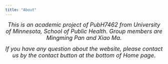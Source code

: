 ```yaml
---
title: "About"
---
```


<font size="4"> 
<center>
*This is an academic project of PubH7462 from University of Minnesota, School of Public Health. Group members are Mingming Pan and Xiao Ma.*  
</center>
</font>

<font size="4"> 
<center>
*If you have any question about the website, please contact us by the contact button at the bottom of Home page. *  
</center>
</font>


